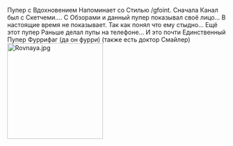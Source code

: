 
Пупер с Вдохновением Напоминает со Стилью /gfoint. Сначала Канал был с Скетчеми.... С Обзорами и данный пупер показывал своё лицо... В настоящие время не показывает. Так как понял что ему стыдно... Ещё этот пупер Раньше делал пупы на телефоне... И это почти Единственный Пупер Фуррифаг (да он фурри) (также есть доктор Смайлер) 
[[File:Rovnaya.jpg|thumb|220x220px]]

{{Инфобокс_для_пуперов|другие_ники = Шаурма |сферы_творчества = RYTP, Furry Fandom|год_начала = 2017|имя_фамилия = Ян Артановский|дата_рождения = 2004. 16 декабря|место_проживания = Антрацит |ссылки = Канал https://www.youtube.com/channel/UCzuz6U-JY4tt_dZfS9fnMZQ?view_as=subscriber}}